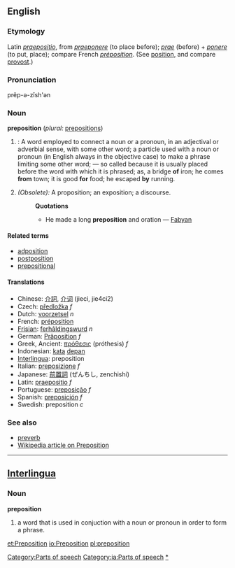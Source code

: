 ==English==
===Etymology===
Latin ''[[praepositio]]'', from ''[[praeponere]]'' (to place before); ''[[prae]]'' (before) + ''[[ponere]]'' (to put, place); compare French ''[[préposition]]''. (See [[position]], and compare [[provost]].)

===Pronunciation===
prĕp-ə-zĭsh'ən

===Noun===
'''preposition''' (''plural:'' [[prepositions]])

#{{grammar}}: A word employed to connect a noun or a pronoun, in an adjectival or adverbial sense, with some other word; a particle used with a noun or pronoun (in English always in the objective case) to make a phrase limiting some other word; — so called because it is usually placed before the word with which it is phrased; as, a bridge '''of''' iron; he comes '''from''' town; it is good '''for''' food; he escaped '''by''' running.
#''(Obsolete):'' A proposition; an exposition; a discourse.
#:'''Quotations'''
#:*He made a long '''preposition''' and oration — [[Fabyan]]

==== Related terms ====
*[[adposition]]
*[[postposition]]
*[[prepositional]]

==== Translations ====
*Chinese: [[介詞]], [[介词]] (jieci, jie4ci2)
*Czech: [[předložka]] ''f''
*Dutch: [[voorzetsel]] ''n''
*French: [[préposition]]
*[[Frisian]]: [[ferhâldingswurd]] ''n''
*German: [[Präposition]] ''f''
*Greek, Ancient: [[πρόθεσις]] (próthesis) ''f''
*Indonesian: [[kata]] [[depan]]
*[[Interlingua]]: preposition
*Italian: [[preposizione]] ''f''
*Japanese: [[前置詞]] (ぜんちし, zenchishi)
*Latin: [[praepositio]] ''f''
*Portuguese: [[preposição]] ''f''
*Spanish: [[preposición]] ''f''
*Swedish: preposition ''c''

===See also===
*[[preverb]]
*[[w:preposition|Wikipedia article on Preposition]]

----
== [[Interlingua]] ==
=== Noun ===
'''preposition'''

# a word that is used in conjuction with a noun or pronoun in order to form a phrase.

[[Category:Parts of speech]]
[[Category:ia:Parts of speech]]
[[Category:Prepositions|*]]

[[et:Preposition]]
[[io:Preposition]]
[[pl:preposition]]